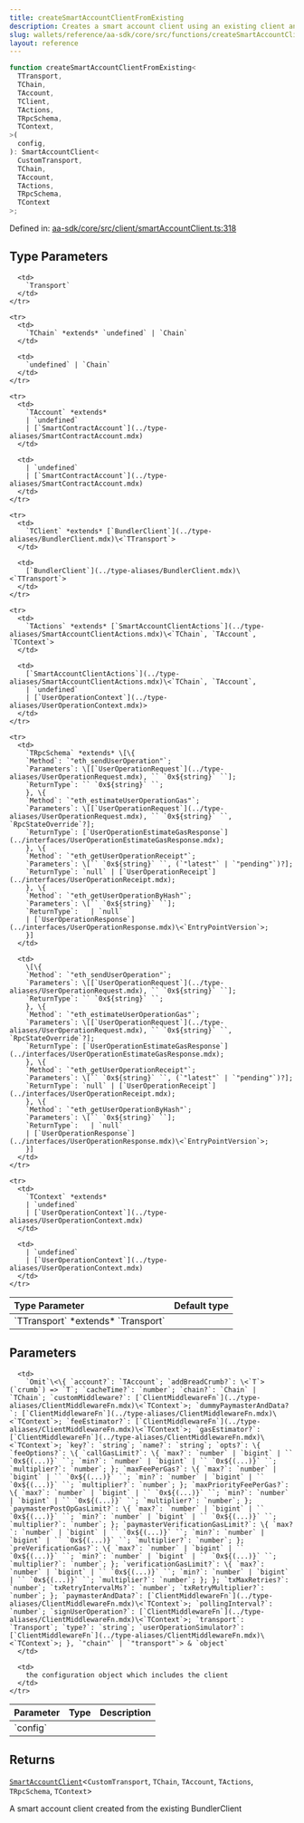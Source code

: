```yaml
---
title: createSmartAccountClientFromExisting
description: Creates a smart account client using an existing client and specific configuration. This function can be used to reuse a pre-existing BundlerClient while customizing other aspects of the smart account.
slug: wallets/reference/aa-sdk/core/src/functions/createSmartAccountClientFromExisting
layout: reference
---
```


```ts
function createSmartAccountClientFromExisting<
  TTransport,
  TChain,
  TAccount,
  TClient,
  TActions,
  TRpcSchema,
  TContext,
>(
  config,
): SmartAccountClient<
  CustomTransport,
  TChain,
  TAccount,
  TActions,
  TRpcSchema,
  TContext
>;
```

Defined in: [aa-sdk/core/src/client/smartAccountClient.ts:318](https://github.com/alchemyplatform/aa-sdk/blob/e3c1a23e6e03f44bf2db3afddb97a91b175cba58/aa-sdk/core/src/client/smartAccountClient.ts#L318)

## Type Parameters

<table>
  <thead>
    <tr>
      <th align="left">Type Parameter</th>
      <th align="left">Default type</th>
    </tr>
  </thead>

  <tbody>
    <tr>
      <td>
        `TTransport` *extends* `Transport`
      </td>

      <td>
        `Transport`
      </td>
    </tr>

    <tr>
      <td>
        `TChain` *extends* `undefined` | `Chain`
      </td>

      <td>
        `undefined` | `Chain`
      </td>
    </tr>

    <tr>
      <td>
        `TAccount` *extends*
        | `undefined`
        | [`SmartContractAccount`](../type-aliases/SmartContractAccount.mdx)
      </td>

      <td>
        | `undefined`
        | [`SmartContractAccount`](../type-aliases/SmartContractAccount.mdx)
      </td>
    </tr>

    <tr>
      <td>
        `TClient` *extends* [`BundlerClient`](../type-aliases/BundlerClient.mdx)\<`TTransport`>
      </td>

      <td>
        [`BundlerClient`](../type-aliases/BundlerClient.mdx)\<`TTransport`>
      </td>
    </tr>

    <tr>
      <td>
        `TActions` *extends* [`SmartAccountClientActions`](../type-aliases/SmartAccountClientActions.mdx)\<`TChain`, `TAccount`, `TContext`>
      </td>

      <td>
        [`SmartAccountClientActions`](../type-aliases/SmartAccountClientActions.mdx)\<`TChain`, `TAccount`,
        | `undefined`
        | [`UserOperationContext`](../type-aliases/UserOperationContext.mdx)>
      </td>
    </tr>

    <tr>
      <td>
        `TRpcSchema` *extends* \[\{
        `Method`: `"eth_sendUserOperation"`;
        `Parameters`: \[[`UserOperationRequest`](../type-aliases/UserOperationRequest.mdx), `` `0x${string}` ``];
        `ReturnType`: `` `0x${string}` ``;
        }, \{
        `Method`: `"eth_estimateUserOperationGas"`;
        `Parameters`: \[[`UserOperationRequest`](../type-aliases/UserOperationRequest.mdx), `` `0x${string}` ``, `RpcStateOverride`?];
        `ReturnType`: [`UserOperationEstimateGasResponse`](../interfaces/UserOperationEstimateGasResponse.mdx);
        }, \{
        `Method`: `"eth_getUserOperationReceipt"`;
        `Parameters`: \[`` `0x${string}` ``, (`"latest"` | `"pending"`)?];
        `ReturnType`: `null` | [`UserOperationReceipt`](../interfaces/UserOperationReceipt.mdx);
        }, \{
        `Method`: `"eth_getUserOperationByHash"`;
        `Parameters`: \[`` `0x${string}` ``];
        `ReturnType`:   | `null`
        | [`UserOperationResponse`](../interfaces/UserOperationResponse.mdx)\<`EntryPointVersion`>;
        }]
      </td>

      <td>
        \[\{
        `Method`: `"eth_sendUserOperation"`;
        `Parameters`: \[[`UserOperationRequest`](../type-aliases/UserOperationRequest.mdx), `` `0x${string}` ``];
        `ReturnType`: `` `0x${string}` ``;
        }, \{
        `Method`: `"eth_estimateUserOperationGas"`;
        `Parameters`: \[[`UserOperationRequest`](../type-aliases/UserOperationRequest.mdx), `` `0x${string}` ``, `RpcStateOverride`?];
        `ReturnType`: [`UserOperationEstimateGasResponse`](../interfaces/UserOperationEstimateGasResponse.mdx);
        }, \{
        `Method`: `"eth_getUserOperationReceipt"`;
        `Parameters`: \[`` `0x${string}` ``, (`"latest"` | `"pending"`)?];
        `ReturnType`: `null` | [`UserOperationReceipt`](../interfaces/UserOperationReceipt.mdx);
        }, \{
        `Method`: `"eth_getUserOperationByHash"`;
        `Parameters`: \[`` `0x${string}` ``];
        `ReturnType`:   | `null`
        | [`UserOperationResponse`](../interfaces/UserOperationResponse.mdx)\<`EntryPointVersion`>;
        }]
      </td>
    </tr>

    <tr>
      <td>
        `TContext` *extends*
        | `undefined`
        | [`UserOperationContext`](../type-aliases/UserOperationContext.mdx)
      </td>

      <td>
        | `undefined`
        | [`UserOperationContext`](../type-aliases/UserOperationContext.mdx)
      </td>
    </tr>

  </tbody>
</table>

## Parameters

<table>
  <thead>
    <tr>
      <th align="left">Parameter</th>
      <th align="left">Type</th>
      <th align="left">Description</th>
    </tr>
  </thead>

  <tbody>
    <tr>
      <td>
        `config`
      </td>

      <td>
        `Omit`\<\{ `account?`: `TAccount`; `addBreadCrumb?`: \<`T`>(`crumb`) => `T`; `cacheTime?`: `number`; `chain?`: `Chain` | `TChain`; `customMiddleware?`: [`ClientMiddlewareFn`](../type-aliases/ClientMiddlewareFn.mdx)\<`TContext`>; `dummyPaymasterAndData?`: [`ClientMiddlewareFn`](../type-aliases/ClientMiddlewareFn.mdx)\<`TContext`>; `feeEstimator?`: [`ClientMiddlewareFn`](../type-aliases/ClientMiddlewareFn.mdx)\<`TContext`>; `gasEstimator?`: [`ClientMiddlewareFn`](../type-aliases/ClientMiddlewareFn.mdx)\<`TContext`>; `key?`: `string`; `name?`: `string`; `opts?`: \{ `feeOptions?`: \{ `callGasLimit?`: \{ `max?`: `number` | `bigint` | `` `0x${(...)}` ``; `min?`: `number` | `bigint` | `` `0x${(...)}` ``; `multiplier?`: `number`; }; `maxFeePerGas?`: \{ `max?`: `number` | `bigint` | `` `0x${(...)}` ``; `min?`: `number` | `bigint` | `` `0x${(...)}` ``; `multiplier?`: `number`; }; `maxPriorityFeePerGas?`: \{ `max?`: `number` | `bigint` | `` `0x${(...)}` ``; `min?`: `number` | `bigint` | `` `0x${(...)}` ``; `multiplier?`: `number`; }; `paymasterPostOpGasLimit?`: \{ `max?`: `number` | `bigint` | `` `0x${(...)}` ``; `min?`: `number` | `bigint` | `` `0x${(...)}` ``; `multiplier?`: `number`; }; `paymasterVerificationGasLimit?`: \{ `max?`: `number` | `bigint` | `` `0x${(...)}` ``; `min?`: `number` | `bigint` | `` `0x${(...)}` ``; `multiplier?`: `number`; }; `preVerificationGas?`: \{ `max?`: `number` | `bigint` | `` `0x${(...)}` ``; `min?`: `number` | `bigint` | `` `0x${(...)}` ``; `multiplier?`: `number`; }; `verificationGasLimit?`: \{ `max?`: `number` | `bigint` | `` `0x${(...)}` ``; `min?`: `number` | `bigint` | `` `0x${(...)}` ``; `multiplier?`: `number`; }; }; `txMaxRetries?`: `number`; `txRetryIntervalMs?`: `number`; `txRetryMultiplier?`: `number`; }; `paymasterAndData?`: [`ClientMiddlewareFn`](../type-aliases/ClientMiddlewareFn.mdx)\<`TContext`>; `pollingInterval?`: `number`; `signUserOperation?`: [`ClientMiddlewareFn`](../type-aliases/ClientMiddlewareFn.mdx)\<`TContext`>; `transport`: `Transport`; `type?`: `string`; `userOperationSimulator?`: [`ClientMiddlewareFn`](../type-aliases/ClientMiddlewareFn.mdx)\<`TContext`>; }, `"chain"` | `"transport"`> & `object`
      </td>

      <td>
        the configuration object which includes the client
      </td>
    </tr>

  </tbody>
</table>

## Returns

[`SmartAccountClient`](../type-aliases/SmartAccountClient.mdx)\<`CustomTransport`, `TChain`, `TAccount`, `TActions`, `TRpcSchema`, `TContext`>

A smart account client created from the existing BundlerClient
